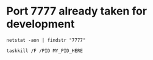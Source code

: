 # Port 7777 already taken for development

```
netstat -aon | findstr "7777"
```

```
taskkill /F /PID MY_PID_HERE
```
